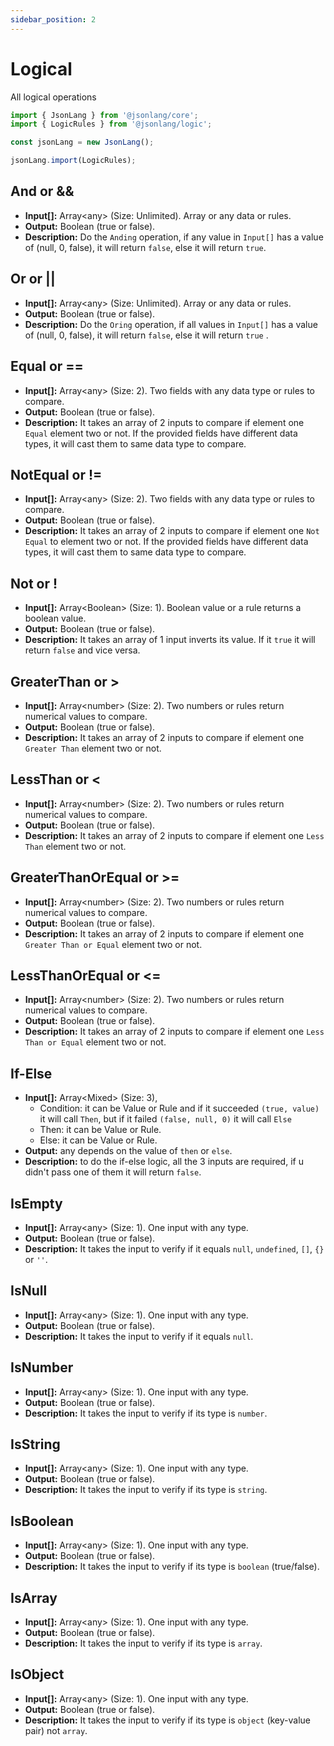 ```yaml
---
sidebar_position: 2
---
```




# Logical

All logical operations

``` js 
import { JsonLang } from '@jsonlang/core';
import { LogicRules } from '@jsonlang/logic';

const jsonLang = new JsonLang();

jsonLang.import(LogicRules);
```

## And or && 
  * **Input[]:** Array<any\> (Size: Unlimited). Array or any data or rules.
  * **Output:** Boolean (true or false).
  * **Description:** Do the `Anding` operation, if any value in `Input[]` has a value of (null, 0, false), it will return `false`, else it will return `true`. 
<JsonLangRunner example="8" height="13vh" key="example8"></JsonLangRunner>

## Or or ||
  * **Input[]:** Array<any\> (Size: Unlimited). Array or any data or rules.
  * **Output:** Boolean (true or false).
  * **Description:** Do the `Oring` operation, if all values in `Input[]` has a value of (null, 0, false), it will return `false`, else it will return `true` .
<JsonLangRunner example="9" height="13vh" key="example9"></JsonLangRunner>

## Equal or ==
  * **Input[]:** Array<any\> (Size: 2). Two fields with any data type or rules to compare.
  * **Output:** Boolean (true or false).
  * **Description:** It takes an array of 2 inputs to compare if element one `Equal` element two or not. If the provided fields have different data types, it will cast them to same data type to compare.
<JsonLangRunner example="10" height="13vh" key="example10"></JsonLangRunner>

## NotEqual or !=
  * **Input[]:** Array<any\> (Size: 2). Two fields with any data type or rules to compare.
  * **Output:** Boolean (true or false).
  * **Description:** It takes an array of 2 inputs to compare if element one `Not Equal` to element two or not. If the provided fields have different data types, it will cast them to same data type to compare.
<JsonLangRunner example="11" height="13vh" key="example11"></JsonLangRunner>

## Not or !
  * **Input[]:** Array<Boolean\> (Size: 1). Boolean value or a rule returns a boolean value.
  * **Output:** Boolean (true or false).
  * **Description:** It takes an array of 1 input inverts its value. If it `true` it will return `false` and vice versa.
<JsonLangRunner example="12" height="13vh" key="example12"></JsonLangRunner>

## GreaterThan or >
  * **Input[]:** Array<number\> (Size: 2). Two numbers or rules return numerical values to compare.
  * **Output:** Boolean (true or false).
  * **Description:** It takes an array of 2 inputs to compare if element one `Greater Than` element two or not.
<JsonLangRunner example="13" height="13vh" key="example13"></JsonLangRunner>

## LessThan or <
  * **Input[]:** Array<number\> (Size: 2). Two numbers or rules return numerical values to compare.
  * **Output:** Boolean (true or false).
  * **Description:** It takes an array of 2 inputs to compare if element one `Less Than` element two or not.
<JsonLangRunner example="14" height="13vh" key="example14"></JsonLangRunner>

## GreaterThanOrEqual or >=
  * **Input[]:** Array<number\> (Size: 2). Two numbers or rules return numerical values to compare.
  * **Output:** Boolean (true or false).
  * **Description:** It takes an array of 2 inputs to compare if element one `Greater Than or Equal` element two or not.
<JsonLangRunner example="15" height="13vh" key="example15"></JsonLangRunner>

## LessThanOrEqual or <=
  * **Input[]:** Array<number\> (Size: 2). Two numbers or rules return numerical values to compare.
  * **Output:** Boolean (true or false).
  * **Description:** It takes an array of 2 inputs to compare if element one `Less Than or Equal` element two or not.
<JsonLangRunner example="16" height="13vh" key="example16"></JsonLangRunner>

## If-Else
  * **Input[]:** Array<Mixed\> (Size: 3), 
    * Condition: it can be Value or Rule and if it succeeded `(true, value)` it will call `Then`, but if it failed `(false, null, 0)` it will call `Else`
    * Then: it can be Value or Rule.
    * Else: it can be Value or Rule.
  * **Output:** any depends on the value of `then` or `else`.
  * **Description:** to do the if-else logic, all the 3 inputs are required, if u didn't pass one of them it will return `false`.
<JsonLangRunner example="26" height="55vh" key="example26"></JsonLangRunner>

## IsEmpty
  * **Input[]:** Array<any\> (Size: 1). One input with any type.
  * **Output:** Boolean (true or false).
  * **Description:** It takes the input to verify if it equals `null`, `undefined`, `[]`, `{}` or `''`.

## IsNull
  * **Input[]:** Array<any\> (Size: 1). One input with any type.
  * **Output:** Boolean (true or false).
  * **Description:** It takes the input to verify if it equals `null`.

## IsNumber
  * **Input[]:** Array<any\> (Size: 1). One input with any type.
  * **Output:** Boolean (true or false).
  * **Description:** It takes the input to verify if its type is `number`.

## IsString
  * **Input[]:** Array<any\> (Size: 1). One input with any type.
  * **Output:** Boolean (true or false).
  * **Description:** It takes the input to verify if its type is `string`.

## IsBoolean
  * **Input[]:** Array<any\> (Size: 1). One input with any type.
  * **Output:** Boolean (true or false).
  * **Description:** It takes the input to verify if its type is `boolean` (true/false).

## IsArray
  * **Input[]:** Array<any\> (Size: 1). One input with any type.
  * **Output:** Boolean (true or false).
  * **Description:** It takes the input to verify if its type is `array`.

## IsObject
  * **Input[]:** Array<any\> (Size: 1). One input with any type.
  * **Output:** Boolean (true or false).
  * **Description:** It takes the input to verify if its type is `object` (key-value pair) not `array`.
